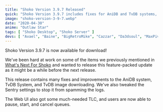 ```yaml
---
title: "Shoko Version 3.9.7 Released"
quick: "Shoko Version 3.9.7 includes fixes for AniDB and TvDB systems, improvements to TvDB image downloading, and updates to the Web UI."
image: "shoko-version-3-9-7.webp"
date: "2020-04-30"
anime: "Outlaw Star"
tags: [ "Shoko Desktop", "Shoko Server" ]
devs: [ "Avael", "Baine", "BigRetroMike", "Cazzar", "Da3dsoul", "MaxPiva", "Mohan226", "Wat" ]
---
```


Shoko Version 3.9.7 is now available for download!

We've been hard at work on some of the items we previously mentioned
in [What's Next For Shoko](https://shokoanime.com/blog/whats-next-for-shoko/) and wanted to release this feature-packed
update as it might be a while before the next release.

This release contains many fixes and improvements to the AniDB system, TvDB System, and TvDB image downloading. We've
also tweaked the Sentry settings to stop it from spamming the logs.

The Web UI also got some much-needed TLC, and users are now able to pause, start, and cancel queues.
